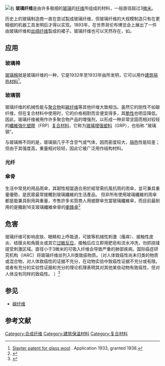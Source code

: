 [[File:Glasfaser_Roving.jpg|右]]
'''玻璃纤维'''是由许多极细的[[玻璃|玻璃]]的[[纤维|纤维]]所组成的材料，一般直径超过3[[微米|微米]]。

历史上的玻璃制造商一直在尝试製成玻璃纤维，但玻璃纤维的大规模制造只有在更精细的机器工具发明后才得以实现。1893年，{{link-en|爱德华·德拉蒙德·利比|Edward Libbey}}在世界哥伦布博览会上展出了一件由玻璃纤维和[[丝绸|丝绸]][[纤维|纤维]]製成的裙子。玻璃纤维也可以天然存在，如{{link-en|贝利的头发|Pele's hair}}。
==应用==
===玻璃棉===
{{main|玻璃棉}}
[[玻璃棉|玻璃棉]]就是玻璃纤维的一种，它是1932年至1933年由{{link-en|Games Slayter}}所发明，它可以用作[[建築隔熱|建筑隔热材料]]<ref>[http://www.google.com/patents/US2133235?dq=%22G.+Slayter%22 Slayter patent for glass wool] {{Wayback|url=http://www.google.com/patents/US2133235?dq=%22G.+Slayter%22 |date=20160403151607 }}. Application 1933, granted 1938.</ref>。
===玻璃钢===
{{main|玻璃钢}}
玻璃纤维的机械性能与[[聚合物|聚合物]]和[[碳纤维|碳纤维]]等其他纤维大致相当。虽然它的刚性不如碳纤维，但在复合材料中使用时，它的价格相對而言便宜得多，其[[脆性|脆性]]也明显降低。因此，玻璃纤维被用作许多聚合物产品的增强剂，以形成一种非常坚固而相对较轻的[[纖維強化塑膠|纖維強化塑膠]]（FRP）[[复合材料|复合材料]]，它称为[[玻璃钢|玻璃增强塑料]]（GRP），也俗称 "玻璃钢"。

与玻璃棉不同的是，玻璃钢几乎不含空气或气体，因而密度较大，[[隔热|隔热]]性能较差；但由于其强度高，重量相对较轻，因此它被广泛用作结构材料。
===光纤===
{{main|光導纖維}}

===傘骨===
生活中常見的用品雨傘，其韌性相當適合用於經常需抗風抗雨的雨傘，並可兼具重量優勢，是民眾最常接觸到玻璃纖維的生活產品。
但非所有使用玻璃纖維的雨傘都是能兼具耐用與重量，市售許多劣質商人用塑膠傘充當玻璃纖維傘，而目前最耐用的是獨創16支玻璃纖維傘骨的[[衝鋒傘|衝鋒傘]]<ref>{{Cite web |url=https://famishop.fami.life/id/wanyigoodproduct/products/20122 |title=存档副本 |access-date=2021-06-25 |archive-date=2021-06-28 |archive-url=https://web.archive.org/web/20210628014538/https://famishop.fami.life/id/wanyigoodproduct/products/20122 |dead-url=no }}</ref>

==危害==
玻璃纤维可影响皮肤、眼睛和上呼吸道，可致等机械性刺激（瘙痒）、接触性皮炎、结膜炎和角膜炎或其它[[过敏反应|过敏反应]]，接触后应立即用肥皂和流水冲洗，勿抓挠揉搓受刺激区域。直径小于3微米的可吸入纤维会导致严重的肺部疾病。国际癌症研究机构（IARC）将玻璃纤维丝列入III类致癌物质。（对人体致癌性尚未归类的物质或混合物，对人体致癌性的证据不充分，在动物实验中致癌性证据不充分或有限。 或者有充分的实验性证据和充分的理论机理表明其对其他某些动物有致癌性，但对人体没有同样的致癌性。 ）<ref>{{cite web |title=玻璃纤维粉对人体的危害是什么？ |url=http://www.cwblxw.com/news/359.html |website=川维新材料 |accessdate=2021-03-10}}</ref>

==参见==
*[[碳纤维|碳纤维]]
==参考文献==
{{reflist}}

{{纖維}}
{{玻璃科學}}
[[Category:合成纤维|Category:合成纤维]]
[[Category:建筑保温材料|Category:建筑保温材料]]
[[Category:复合材料|Category:复合材料]]